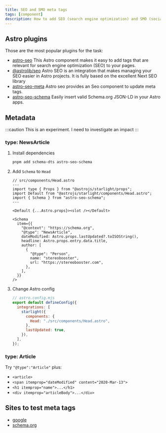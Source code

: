 ```yaml
---
title: SEO and SMO meta tags
tags: [component]
description: How to add SEO (search engine optimization) and SMO (social media optimization) tags to Astro-based website
---
```


## Astro plugins

Those are the most popular plugins for the task:

- [astro-seo](https://github.com/jonasmerlin/astro-seo) This Astro component makes it easy to add tags that are relevant for search engine optimization (SEO) to your pages.
- [@astrolib/seo](https://github.com/onwidget/astrolib/tree/main/packages/seo) Astro SEO is an integration that makes managing your SEO easier in Astro projects. It is fully based on the excellent Next SEO library
- [astro-seo-meta](https://github.com/codiume/orbit/tree/main/packages/astro-seo-meta) Astro seo provides an Seo component to update meta tags.
- [astro-seo-schema](https://github.com/codiume/orbit/tree/main/packages/astro-seo-schema) Easily insert valid Schema.org JSON-LD in your Astro apps.

## Metadata

:::caution
This is an experiment. I need to investigate an impact
:::

### type: NewsArticle


<Steps>

1. Install dependencies

   ```bash
   pnpm add schema-dts astro-seo-schema
   ```

2. Add `Schema` to `Head`

   ```astro {10-24}
   // src/components/Head.astro
   ---
   import type { Props } from "@astrojs/starlight/props";
   import Default from "@astrojs/starlight/components/Head.astro";
   import { Schema } from "astro-seo-schema";
   ---

   <Default {...Astro.props}><slot /></Default>

   <Schema
     item={{
       "@context": "https://schema.org",
       "@type": "NewsArticle",
       dateModified: Astro.props.lastUpdated?.toISOString(),
       headline: Astro.props.entry.data.title,
       author: [
         {
           "@type": "Person",
           name: "stereobooster",
           url: "https://stereobooster.com",
         },
       ],
     }}
   />
   ```

3. Change Astro config

   ```js {6, 8}
   // astro.config.mjs
   export default defineConfig({
     integrations: [
       starlight({
         components: {
           Head: "./src/components/Head.astro",
         },
         lastUpdated: true,
       }),
     ],
   });
   ```

</Steps>

### type: Article

Try `"@type":"Article"` plus:

- `<article>`
- `<span itemprop="dateModified" content="2020-Mar-13">`
- `<h1 itemprop="name">...</h1>`
- `<div itemprop="articleBody">...</div>`

## Sites to test meta tags

- [google](https://search.google.com/test/rich-results)
- [schema.org](https://validator.schema.org/)
